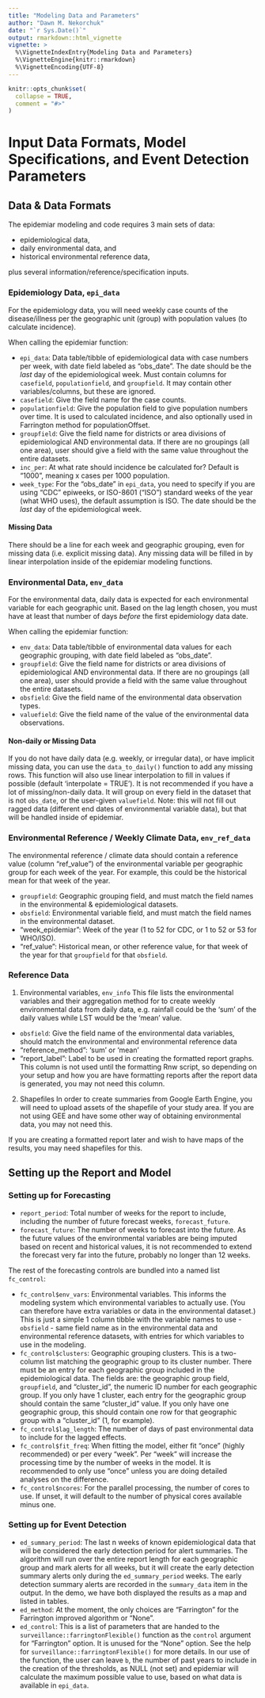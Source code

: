 ```yaml
---
title: "Modeling Data and Parameters"
author: "Dawn M. Nekorchuk"
date: "`r Sys.Date()`"
output: rmarkdown::html_vignette
vignette: >
  %\VignetteIndexEntry{Modeling Data and Parameters}
  %\VignetteEngine{knitr::rmarkdown}
  %\VignetteEncoding{UTF-8}
---
```


```r
knitr::opts_chunk$set(
  collapse = TRUE,
  comment = "#>"
)
```


# Input Data Formats, Model Specifications, and Event Detection Parameters


## Data & Data Formats

The epidemiar modeling and code requires 3 main sets of data: 

* epidemiological data, 
* daily environmental data, and 
* historical environmental reference data, 

plus several information/reference/specification inputs. 

### Epidemiology Data, `epi_data`

For the epidemiology data, you will need weekly case counts of the disease/illness per the geographic unit (group) with population values (to calculate incidence). 

When calling the epidemiar function:

* `epi_data`:  Data table/tibble of epidemiological data with case numbers per week, with date field labeled as "obs_date". The date should be the _last_ day of the epidemiological week. Must contain columns for `casefield`, `populationfield`, and `groupfield`. It may contain other variables/columns, but these are ignored. 
* `casefield`: Give the field name for the case counts.
* `populationfield`:  Give the population field to give population numbers over time. It is used to calculated incidence, and also optionally used in Farrington method for populationOffset.
* `groupfield`:  Give the field name for districts or area divisions of epidemiological AND environmental data. If there are no groupings (all one area), user should give a field with the same value throughout the entire datasets. 
* `inc_per`: At what rate should incidence be calculated for? Default is "1000", meaning x cases per 1000 population. 
* `week_type`: For the "obs_date" in `epi_data`, you need to specify if you are using "CDC" epiweeks, or ISO-8601 ("ISO") standard weeks of the year (what WHO uses), the default assumption is ISO. The date should be the _last_ day of the epidemiological week.

#### Missing Data

There should be a line for each week and geographic grouping, even for missing data (i.e. explicit missing data). 
Any missing data will be filled in by linear interpolation inside of the epidemiar modeling functions. 

### Environmental Data, `env_data`

For the environmental data, daily data is expected for each environmental variable for each geographic unit. Based on the lag length chosen, you must have at least that number of days _before_ the first epidemiology data date.  

When calling the epidemiar function:

* `env_data`:  Data table/tibble of environmental data values for each geographic grouping, with date field labeled as "obs_date".
* `groupfield`:  Give the field name for districts or area divisions of epidemiological AND environmental data. If there are no groupings (all one area), user should provide a field with the same value throughout the entire datasets. 
* `obsfield`: Give the field name of the environmental data observation types.
* `valuefield`: Give the field name of the value of the environmental data observations.

#### Non-daily or Missing Data

If you do not have daily data (e.g. weekly, or irregular data), or have implicit missing data, you can use the `data_to_daily()` function to add any missing rows. This function will also use linear interpolation to fill in values if possible (default 'interpolate = TRUE').  It is not recommended if you have a lot of missing/non-daily data. It will group on every field in the dataset that is not `obs_date`, or the user-given `valuefield`. Note: this will not fill out ragged data (different end dates of environmental variable data), but that will be handled inside of epidemiar. 


### Environmental Reference / Weekly Climate Data, `env_ref_data`

The environmental reference / climate data should contain a reference value (column "ref_value") of the environmental variable per geographic group for each week of the year. For example, this could be the historical mean for that week of the year. 

* `groupfield`: Geographic grouping field, and must match the field names in the environmental & epidemiological datasets.
* `obsfield`: Environmental variable field, and must match the field names in the environmental dataset.
* "week_epidemiar": Week of the year (1 to 52 for CDC, or 1 to 52 or 53 for WHO/ISO).
* "ref_value": Historical mean, or other reference value, for that week of the year for that `groupfield` for that `obsfield`. 


### Reference Data

1. Environmental variables, `env_info`
This file lists the environmental variables and their aggregation method for to create weekly environmental data from daily data, e.g. rainfall could be the 'sum' of the daily values while LST would be the 'mean' value.

* `obsfield`: Give the field name of the environmental data variables, should match the environmental and environmental reference data
* "reference_method": 'sum' or 'mean'
* "report_label": Label to be used in creating the formatted report graphs. This column is not used until the formatting Rnw script, so depending on your setup and how you are have formatting reports after the report data is generated, you may not need this column. 

2. Shapefiles
In order to create summaries from Google Earth Engine, you will need to upload assets of the shapefile of your study area. If you are not using GEE and have some other way of obtaining environmental data, you may not need this. 

If you are creating a formatted report later and wish to have maps of the results, you may need shapefiles for this. 




## Setting up the Report and Model


### Setting up for Forecasting

* `report_period`: Total number of weeks for the report to include, including the number of future forecast weeks, `forecast_future`. 
* `forecast_future`: The number of weeks to forecast into the future. As the future values of the environmental variables are being imputed based on recent and historical values, it is not recommended to extend the forecast very far into the future, probably no longer than 12 weeks. 

The rest of the forecasting controls are bundled into a named list `fc_control`:

* `fc_control$env_vars`: Environmental variables. This informs the modeling system which environmental variables to actually use. (You can therefore have extra variables or data in the environmental dataset.) This is just a simple 1 column tibble with the variable names to use - `obsfield` - same field name as in the environmental data and environmental reference datasets, with entries for which variables to use in the modeling. 
* `fc_control$clusters`: Geographic grouping clusters. This is a two-column list matching the geographic group to its cluster number. There must be an entry for each geographic group included in the epidemiological data. The fields are: the geographic group field, `groupfield`, and "cluster_id", the numeric ID number for each geographic group. If you only have 1 cluster, each entry for the geographic group should contain the same "cluster_id" value. If you only have one geographic group, this should contain one row for that geographic group with a "cluster_id" (1, for example).
* `fc_control$lag_length`: The number of days of past environmental data to include for the lagged effects. 
* `fc_control$fit_freq`: When fitting the model, either fit "once" (highly recommended) or per every "week". Per "week" will increase the processing time by the number of weeks in the model. It is recommended to only use "once" unless you are doing detailed analyses on the difference. 
* `fc_control$ncores`: For the parallel processing, the number of cores to use. If unset, it will default to the number of physical cores available minus one. 


### Setting up for Event Detection

* `ed_summary_period`: The last n weeks of known epidemiological data that will be considered the early detection period for alert summaries. The algorithm will run over the entire report length for each geographic group and mark alerts for all weeks, but it will create the early detection summary alerts only during the `ed_summary_period` weeks. The early detection summary alerts are recorded in the `summary_data` item in the output. In the demo, we have both displayed the results as a map and listed in tables. 
* `ed_method`: At the moment, the only choices are "Farrington" for the Farrington improved algorithm or "None".  
* `ed_control`: This is a list of parameters that are handed to the `surveillance::farringtonFlexible()` function as the `control` argument for "Farrington" option. It is unused for the "None" option. See the help for `surveillance::farringtonFlexible()` for more details. In our use of the function, the user can leave `b`, the number of past years to include in the creation of the thresholds, as NULL (not set) and epidemiar will calculate the maximum possible value to use, based on what data is available in `epi_data`. 
